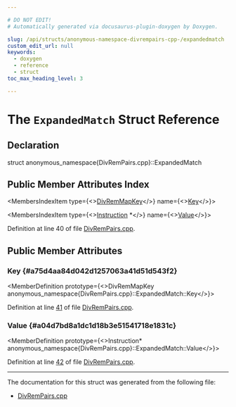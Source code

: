 ```yaml
---

# DO NOT EDIT!
# Automatically generated via docusaurus-plugin-doxygen by Doxygen.

slug: /api/structs/anonymous-namespace-divrempairs-cpp-/expandedmatch
custom_edit_url: null
keywords:
  - doxygen
  - reference
  - struct
toc_max_heading_level: 3

---
```





# The `ExpandedMatch` Struct Reference

<DoxygenPage pluginConfig={pluginConfig}>



## Declaration

<CodeBlock>struct anonymous_namespace{DivRemPairs.cpp}::ExpandedMatch</CodeBlock>

## Public Member Attributes Index

<MembersIndex>

<MembersIndexItem
  type={<><a href="/docs/api/structs/llvm/divremmapkey">DivRemMapKey</a></>}
  name={<><a href="#a75d4aa84d042d1257063a41d51d543f2">Key</a></>}>
</MembersIndexItem>

<MembersIndexItem
  type={<><a href="/docs/api/classes/llvm/instruction">Instruction</a> &#42;</>}
  name={<><a href="#a04d7bd8a1dc1d18b3e51541718e1831c">Value</a></>}>
</MembersIndexItem>

</MembersIndex>


Definition at line 40 of file <a href="/docs/api/files/lib/lib/transforms/lib/transforms/scalar/divrempairs-cpp">DivRemPairs.cpp</a>.

<SectionDefinition>

## Public Member Attributes

### Key {#a75d4aa84d042d1257063a41d51d543f2}

<MemberDefinition
  prototype={<>DivRemMapKey anonymous&#95;namespace&#123;DivRemPairs.cpp&#125;::ExpandedMatch::Key</>}>

Definition at line <a href="/docs/api/files/lib/lib/transforms/lib/transforms/scalar/divrempairs-cpp/#l00041">41</a> of file <a href="/docs/api/files/lib/lib/transforms/lib/transforms/scalar/divrempairs-cpp">DivRemPairs.cpp</a>.
</MemberDefinition>

### Value {#a04d7bd8a1dc1d18b3e51541718e1831c}

<MemberDefinition
  prototype={<>Instruction&#42; anonymous&#95;namespace&#123;DivRemPairs.cpp&#125;::ExpandedMatch::Value</>}>

Definition at line <a href="/docs/api/files/lib/lib/transforms/lib/transforms/scalar/divrempairs-cpp/#l00042">42</a> of file <a href="/docs/api/files/lib/lib/transforms/lib/transforms/scalar/divrempairs-cpp">DivRemPairs.cpp</a>.
</MemberDefinition>

</SectionDefinition>

<hr/>

The documentation for this struct was generated from the following file:

<ul>
<li><a href="/docs/api/files/lib/lib/transforms/lib/transforms/scalar/divrempairs-cpp">DivRemPairs.cpp</a></li>
</ul>

</DoxygenPage>
